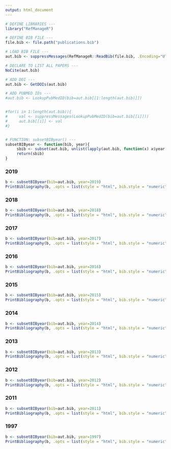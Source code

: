 ```yaml
---
output: html_document
---
```


```r
# DEFINE LIBRARIES ---
library("RefManageR")

# DEFINE BIB FILE ---
file.bib <- file.path("publications.bib")

# LOAD BIB FILE ---
aut.bib <- suppressMessages(RefManageR::ReadBib(file.bib, .Encoding="UTF-8"))

# DECLARE TO LIST ALL PAPERS ---
NoCite(aut.bib)

# ADD DOI ---
aut.bib <- GetDOIs(aut.bib)

# ADD PUBMED IDs ---
#aut.bib <- LookupPubMedID(bib=aut.bib[[1:length(aut.bib)]])


#for(i in 1:length(aut.bib)){
#     val <- suppressMessages(LookupPubMedID(bib=aut.bib[[i]]))
#     aut.bib[[i]] <- val
#}


# FUNCTION: subsetBIByear() ---
subsetBIByear <- function(bib, year){
     sbib <- subset(aut.bib, unlist(lapply(aut.bib, function(x) x$year == year)))
     return(sbib)
}     
```


### 2019
```r
b <- subsetBIByear(bib=aut.bib, year=2019)
PrintBibliography(b, .opts = list(style = "html", bib.style = "numeric", sorting = "ydnt", max.names = 40))
```


### 2018
```r
b <- subsetBIByear(bib=aut.bib, year=2018)
PrintBibliography(b, .opts = list(style = "html", bib.style = "numeric", sorting = "ydnt", max.names = 40))
```


### 2017
```r
b <- subsetBIByear(bib=aut.bib, year=2017)
PrintBibliography(b, .opts = list(style = "html", bib.style = "numeric", sorting = "ydnt", max.names = 40))
```


### 2016
```r
b <- subsetBIByear(bib=aut.bib, year=2016)
PrintBibliography(b, .opts = list(style = "html", bib.style = "numeric", sorting = "ydnt", max.names = 40))
```



### 2015
```r
b <- subsetBIByear(bib=aut.bib, year=2015)
PrintBibliography(b, .opts = list(style = "html", bib.style = "numeric", sorting = "ydnt", max.names = 40))
```


### 2014
```r
b <- subsetBIByear(bib=aut.bib, year=2014)
PrintBibliography(b, .opts = list(style = "html", bib.style = "numeric", sorting = "ydnt", max.names = 40))
```

### 2013
```r
b <- subsetBIByear(bib=aut.bib, year=2013)
PrintBibliography(b, .opts = list(style = "html", bib.style = "numeric", sorting = "ydnt", max.names = 40))
```

### 2012
```r
b <- subsetBIByear(bib=aut.bib, year=2012)
PrintBibliography(b, .opts = list(style = "html", bib.style = "numeric", sorting = "ydnt", max.names = 40))
```


### 2011
```r
b <- subsetBIByear(bib=aut.bib, year=2011)
PrintBibliography(b, .opts = list(style = "html", bib.style = "numeric", sorting = "ydnt", max.names = 40))
```

### 1997
```r
b <- subsetBIByear(bib=aut.bib, year=1997)
PrintBibliography(b, .opts = list(style = "html", bib.style = "numeric", sorting = "ydnt", max.names = 40))
```

